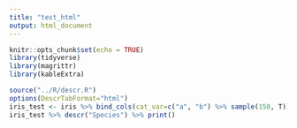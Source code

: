 ```yaml
---
title: "test_html"
output: html_document
---
```



```r
knitr::opts_chunk$set(echo = TRUE)
library(tidyverse)
library(magrittr)
library(kableExtra)
```



```r
source("../R/descr.R")
options(DescrTabFormat="html")
iris_test <- iris %>% bind_cols(cat_var=c("a", "b") %>% sample(150, T))
iris_test %>% descr("Species") %>% print()

```

